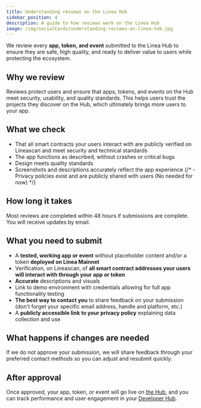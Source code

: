 ```yaml
---
title: Understanding reviews on the Linea Hub
sidebar_position: 4
description: A guide to how reviews work on the Linea Hub
image: /img/socialCards/understanding-reviews-on-linea-hub.jpg
---
```


We review every **app, token, and event** submitted to the Linea Hub to ensure they are safe, high 
quality, and ready to deliver value to users while protecting the ecosystem.

## Why we review

Reviews protect users and ensure that apps, tokens, and events on the Hub meet security, usability, 
and quality standards. This helps users trust the projects they discover on the Hub, which ultimately 
brings more users to your app.

## What we check

- That all smart contracts your users interact with are publicly verified on Lineascan and meet 
  security and technical standards
- The app functions as described, without crashes or critical bugs
- Design meets quality standards
- Screenshots and descriptions accurately reflect the app experience
{/* - Privacy policies exist and are publicly shared with users (No needed for now) */}

## How long it takes

Most reviews are completed within 48 hours if submissions are complete. You will receive updates by 
email.

## What you need to submit

- A **tested, working app or event** without placeholder content and/or a token **deployed on Linea 
  Mainnet**
- Verification, on Lineascan, of **all smart contract addresses your users will interact with 
  through your app or token**
- **Accurate** descriptions and visuals
- Link to demo environment with credentials allowing for full app functionality testing
- **The best way to contact you** to share feedback on your submission (don't forget your specific 
email address, handle and platform, etc.)
- A **publicly accessible link to your privacy policy** explaining data collection and use

## What happens if changes are needed

If we do not approve your submission, we will share feedback through your preferred contact methods 
so you can adjust and resubmit quickly.

## After approval

Once approved, your app, token, or event will go live on [the Hub](https://linea.build/hub), and you 
can track performance and user engagement in your [Developer Hub](https://developer.linea.build).
